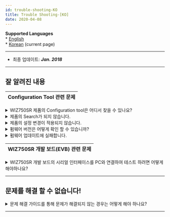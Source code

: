 ```yaml
---
id: trouble-shooting-KO
title: Trouble Shooting-[KO]
date: 2020-04-08
---
```


**Supported Languages**  
\* [English](./Trouble-Shooting-EN.mdx)  
\* [Korean](./Trouble-Shooting-KO.mdx) (current page)

-----

  - 최종 업데이트: ***Jan. 2018***

-----

## 잘 알려진 내용

| Configuration Tool 관련 문제 |
| ------------------------ |

<details>
<summary>WIZ750SR 제품의 Configuration tool은 어디서 찾을 수 있나요?</summary>

  - WIZ750SR은 WIZ107/108SR과 호환 되도록 제작된 제품입니다. 때문에 별도의 Configuration
    tool을 제공하지 않으며, WIZ107/107SR 제품의 Configuration tool로 제품의 설정을 수행 할
    수 있습니다.

  - 최신 버전의 Configuration tool은 [다운로드 페이지](./Download.mdx) 에서 찾을 수 있습니다.

</details>

<details>
<summary>제품의 Search가 되지 않습니다.</summary>

  - 제품의 전원 및 이더넷 케이블의 연결을 확인 바랍니다.

  - PC에서 모듈로 Ping 요청과 응답이 정상적으로 수행 되는지 확인 부탁 드립니다.
      - Windows의 경우 다음과 같이 확인 할 수 있습니다.
        1.  실행 \> cmd 입력
        2.  ping 192.168.xxx.xxx (제품에 할당된 IP 입력)
        3.  응답 확인

|                                                         |
| ------------------------------------------------------- |
| ![](/img/products/wiz750sr/troubleshooting/windows_cmd.png) |
| Windows Run에서 'cmd' 커맨드 입력 실행                           |

|                                                            |
| ---------------------------------------------------------- |
| ![](/img/products/wiz750sr/troubleshooting/ping_success_0.png) |
| Ping request / reply 성공                                    |

|                                                           |
| --------------------------------------------------------- |
| ![](/img/products/wiz750sr/troubleshooting/ping_failed_0.png) |
| Ping request / reply 실패                                   |

  - WIZ750SR 제품의 설정 툴에서 제공하는 UDP Search 기능은 **UDP broadcast, 포트
    50001번**을 이용합니다. **OS의 방화벽**과 **백신 프로그램**을 해제 하신 후 다시 테스트 부탁
    드립니다. 

  - 만약 UDP 포트 관련 문제 인 경우, OS의 인바운드 / 아웃바운드 포트 규칙 설정을 통해 Search 및 펌웨어
    업데이트용 포트 (UDP/TCP 50001, TCP 50002)를 열도록 설정 할 수 있습니다.

  - 여러 개의 네트워크 어댑터를 사용하는 경우, 네트워크 인터페이스 메트릭(Metric) 우선 순위에 따라 패킷 전달에 오류가
    발생 할 수 있습니다. OS 설정에서 사용 중인 하나의 네트워크 어댑터를 제외한 나머지를 **비 활성화 후 다시 테스트**
    바랍니다.
      - 이러한 상황은 VMware 혹은 Virtual Box 등의 **가상머신(VM) 사용 시, VM의 네트워킹을 위해
        생성된 '가상 이더넷 어댑터'에 의해 발생** 할 수 있습니다.
        
</details>

<details>
<summary>제품의 설정 변경이 적용되지 않습니다.</summary>

  - 설정을 변경 하신 후, Configuration tool 상단의 'Setting' 아이콘을 클릭하시면 제품의 재시작과 함께
    변경된 설정 내용이 적용됩니다.

|                                                       |
| ----------------------------------------------------- |
| ![](/img/products/wiz750sr/gettingstarted/configtool.png) |
| WIZ107/108SR & **WIZ750SR** Configuration Tool        |

</details>

<details>
<summary>펌웨어 버전은 어떻게 확인 할 수 있습니까?</summary>

1.  Configuration tool에서 'Search' 후, 왼쪽에 위치한 제품 MAC 주소의 '+' 아이콘을 클릭하여 제품
    정보 펼치기
2.  'Firmware version' 항목 확인

  - 최신 펌웨어 버전은 [제품 업데이트 히스토리 페이지](./Series-Update-History-KO.md)와 [다운로드 페이지](./Download.mdx) 에서 확인 할 수 있습니다.

</details>

<details>
<summary>펌웨어 업데이트에 실패합니다.</summary>

  - WIZ750SR은 펌웨어 업데이트를 위한 TCP server가 별도로 내장되어 동작하고 있습니다.
      - TCP 포트: 50002

  - PC에서 모듈로 Ping 요청과 응답이 정상적으로 수행 되는지 확인 부탁 드립니다.
      - Windows의 경우 다음과 같이 확인 할 수 있습니다.
        1.  실행 \> cmd 입력
        2.  ping 192.168.xxx.xxx (제품에 할당된 IP 입력)
        3.  응답 확인

|                                                         |
| ------------------------------------------------------- |
| ![](/img/products/wiz750sr/troubleshooting/windows_cmd.png) |
| Windows Run에서 'cmd' 커맨드 입력 실행                           |

|                                                            |
| ---------------------------------------------------------- |
| ![](/img/products/wiz750sr/troubleshooting/ping_success_0.png) |
| Ping request / reply 성공                                    |

|                                                           |
| --------------------------------------------------------- |
| ![](/img/products/wiz750sr/troubleshooting/ping_failed_0.png) |
| Ping request / reply 실패                                   |

  - 펌웨어 업데이트 시, Config-tool이 동작 중인 PC와 WIZ750SR 모듈의 IP 대역이 일치해야 합니다.
      - **DHCP 모드** (자동 IP 할당) 사용 시, PC와 제품이 동일한 공유기로부터 IP를 할당 받도록 구성
        바랍니다.
      - **Static 모드** (직접 IP 할당) 사용 시, 다음 예와 같이 설정 바랍니다.
          - 예) 제품의 IP 주소: 192.168.11.2
          - 예) PC의 IP 주소: 192.168.11.3 (동일한 Class C 사설 IP 대역의 다른 IP 주소)

</details>

| WIZ750SR 개발 보드(EVB) 관련 문제 |
| ------------------------- |

<details>
<summary>WIZ750SR 개발 보드의 시리얼 인터페이스를 PC와 연결하여 테스트 하려면 어떻게 해야하나요?</summary>

  - WIZ750SR 개발 보드는 RS-232/TTL, RS-422/485의 두 가지 버전이 있으며, 각기 다른 시리얼
    인터페이스 커넥터로 구성되어 있습니다.

  - **RS-232/TTL 버전**의 경우 **DB9 커넥터**를 제공합니다. PC의 시리얼 포트에 연결하거나 시중에 판매
    중인 RS-232 to USB 컨버터(\*별매)를 이용하여 연결 할 수 있습니다.

  - **RS-422/485 버전**의 경우 **터미널 블록** 인터페이스를 제공합니다. 이는 사용자 시리얼 장치와의 직접
    연결을 위한 것으로써, 만약 PC에 연결하고자 하면 시중에 판매 중인 RS-422/485 to USB
    커넥터(\*별매)를 이용하여 연결 할 수 있습니다.

</details>

-----

## 문제를 해결 할 수 없습니다\!

<details>
<summary>문제 해결 가이드를 통해 문제가 해결되지 않는 경우는 어떻게 해야 하나요?</summary>

  - [위즈네트 포럼](https://maker.wiznet.io/forum/)을 통해 빠르고 간단하게 기술 문의가 가능합니다.
      - https://maker.wiznet.io/forum/
  - 위즈네트의 모든 제품들을 구입 또는 사용하시는 경우 최초 구매일로부터 **1년간 보증**됩니다.
  - 제품 문의를 통해 문제가 해결되지 않는 경우, 제품을 구입하신 구매처 혹은 대리점을 통해 위즈네트 본사로 **RMA**를
    요청하여 주십시오.

</details>

-----

